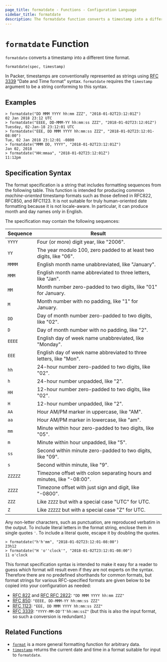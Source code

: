 ```yaml
---
page_title: formatdate - Functions - Configuration Language
sidebar_title: formatdate
description: The formatdate function converts a timestamp into a different time format.
---
```


# `formatdate` Function

`formatdate` converts a timestamp into a different time format.

```hcl
formatdate(spec, timestamp)
```

In Packer, timestamps are conventionally represented as strings using [RFC
3339](https://tools.ietf.org/html/rfc3339) "Date and Time format" syntax.
`formatdate` requires the `timestamp` argument to be a string conforming to
this syntax.

## Examples

```shell-session
> formatdate("DD MMM YYYY hh:mm ZZZ", "2018-01-02T23:12:01Z")
02 Jan 2018 23:12 UTC
> formatdate("EEEE, DD-MMM-YY hh:mm:ss ZZZ", "2018-01-02T23:12:01Z")
Tuesday, 02-Jan-18 23:12:01 UTC
> formatdate("EEE, DD MMM YYYY hh:mm:ss ZZZ", "2018-01-02T23:12:01-08:00")
Tue, 02 Jan 2018 23:12:01 -0800
> formatdate("MMM DD, YYYY", "2018-01-02T23:12:01Z")
Jan 02, 2018
> formatdate("HH:mmaa", "2018-01-02T23:12:01Z")
11:12pm
```

## Specification Syntax

The format specification is a string that includes formatting sequences from
the following table. This function is intended for producing common
_machine-oriented_ timestamp formats such as those defined in RFC822, RFC850,
and RFC1123. It is not suitable for truly human-oriented date formatting
because it is not locale-aware. In particular, it can produce month and day
names only in English.

The specification may contain the following sequences:

| Sequence | Result                                                                  |
| -------- | ----------------------------------------------------------------------- |
| `YYYY`   | Four (or more) digit year, like "2006".                                 |
| `YY`     | The year modulo 100, zero padded to at least two digits, like "06".     |
| `MMMM`   | English month name unabbreviated, like "January".                       |
| `MMM`    | English month name abbreviated to three letters, like "Jan".            |
| `MM`     | Month number zero-padded to two digits, like "01" for January.          |
| `M`      | Month number with no padding, like "1" for January.                     |
| `DD`     | Day of month number zero-padded to two digits, like "02".               |
| `D`      | Day of month number with no padding, like "2".                          |
| `EEEE`   | English day of week name unabbreviated, like "Monday".                  |
| `EEE`    | English day of week name abbreviated to three letters, like "Mon".      |
| `hh`     | 24-hour number zero-padded to two digits, like "02".                    |
| `h`      | 24-hour number unpadded, like "2".                                      |
| `HH`     | 12-hour number zero-padded to two digits, like "02".                    |
| `H`      | 12-hour number unpadded, like "2".                                      |
| `AA`     | Hour AM/PM marker in uppercase, like "AM".                              |
| `aa`     | Hour AM/PM marker in lowercase, like "am".                              |
| `mm`     | Minute within hour zero-padded to two digits, like "05".                |
| `m`      | Minute within hour unpadded, like "5".                                  |
| `ss`     | Second within minute zero-padded to two digits, like "09".              |
| `s`      | Second within minute, like "9".                                         |
| `ZZZZZ`  | Timezone offset with colon separating hours and minutes, like "-08:00". |
| `ZZZZ`   | Timezone offset with just sign and digit, like "-0800".                 |
| `ZZZ`    | Like `ZZZZ` but with a special case "UTC" for UTC.                      |
| `Z`      | Like `ZZZZZ` but with a special case "Z" for UTC.                       |

Any non-letter characters, such as punctuation, are reproduced verbatim in the
output. To include literal letters in the format string, enclose them in single
quotes `'`. To include a literal quote, escape it by doubling the quotes.

```shell-session
> formatdate("h'h'mm", "2018-01-02T23:12:01-08:00")
23h12
> formatdate("H 'o''clock'", "2018-01-02T23:12:01-08:00")
11 o'clock
```

This format specification syntax is intended to make it easy for a reader
to guess which format will result even if they are not experts on the syntax.
Therefore there are no predefined shorthands for common formats, but format
strings for various RFC-specified formats are given below to be copied into your
configuration as needed:

- [RFC 822](https://tools.ietf.org/html/rfc822#section-5) and
  [RFC RFC 2822](https://tools.ietf.org/html/rfc2822#section-3.3):
  `"DD MMM YYYY hh:mm ZZZ"`
- [RFC 850](https://tools.ietf.org/html/rfc850#section-2.1.4):
  `"EEEE, DD-MMM-YY hh:mm:ss ZZZ"`
- [RFC 1123](https://tools.ietf.org/html/rfc1123#section-5.2.14):
  `"EEE, DD MMM YYYY hh:mm:ss ZZZ"`
- [RFC 3339](https://tools.ietf.org/html/rfc3339):
  `"YYYY-MM-DD'T'hh:mm:ssZ"` (but this is also the input format, so such a
  conversion is redundant.)

## Related Functions

- [`format`](/docs/from-1.5/functions/string/format) is a more general formatting function for arbitrary
  data.
- [`timestamp`](/docs/from-1.5/functions/datetime/timestamp) returns the current date and time in a format
  suitable for input to `formatdate`.
